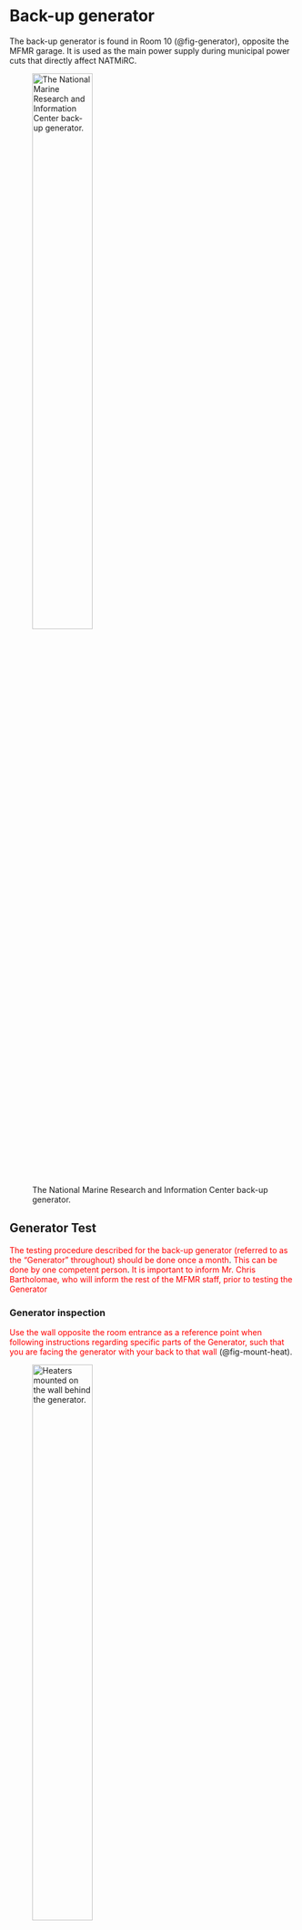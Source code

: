 # Back-up generator

The back-up generator is found in Room 10 (@fig-generator), opposite the MFMR garage. It is used as the main power supply during municipal power cuts that directly affect NATMiRC.

![The National Marine Research and Information Center back-up generator.](images/generator/generator2.jpg){#fig-generator width="50%" fig-pos="H"}

## Generator Test

[The testing procedure described for the back-up generator (referred to as the "Generator" throughout) should be done once a month]{style="color: red"}. [This can be done by one competent person]{style="color: red"}. [It is important to inform Mr. Chris Bartholomae, who will inform the rest of the MFMR staff, prior to testing the Generator]{style="color: red"}

### Generator inspection {#sec-gen-inspect}

[Use the wall opposite the room entrance as a reference point when following instructions regarding specific parts of the Generator, such that you are facing the generator with your back to that wall]{style="color: red"} (@fig-mount-heat).

![Heaters mounted on the wall behind the generator.](images/generator/mount_heat2.jpg){#fig-mount-heat width="50%" fig-pos="H"}

This is a quick inspection to ensure the Generator has enough essential materials for the test e.g., oil and water. Most of the inspection points can be found around the back of the Generator.

1.  Check the oil level (@fig-gen-dipstick).
    -   *This can be done by pulling out the dipstick near the bottom of the tank, along its' lateral axis*.
    -   *If oil levels are low, the generator can be filled with spare oil from the Diesel tank storage (Room 11)*.
2.  Look for any major oil leaks beneath the oil sump (@fig-gen-sump).
    -   *Next to the dipstick*.
3.  Check the radiator water level (@fig-radiator-cap).
    -   *Found on the top right of the generator*.
    -   *If the Radiator water level is low, refill it with fresh water*.
4.  Look for any water leaks around the Radiator.

::: {#fig-generator layout-ncol="3" fig-pos="H"}
![Oil dipstick](images/generator/gen_dipstick2.jpg){#fig-gen-dipstick}

![Radiator top cap](images/generator/radiator2.jpg){#fig-radiator-cap}

![Oil sump](images/generator/gen_sump2.jpg){#fig-gen-sump}

Different points of interest around the back of the generator, which have to be inspected during the testing procedure.
:::

5.  Make sure the heaters on the back wall are turned on ((@fig-mount-heat)).
    -   *This ensures moisture does not condense around any essential parts of the generator*.

### Generator test {#sec-gen-test}

6.  Turn off the Main power switch (@fig-main-switch).
    -   *Found in Room 10a (Main electrical control units and Distribution board) next to the Generator room* (@fig-main-power-room).
    -   *First switch on the left most distribution board*.

::: {#fig-mains-comp layout-ncol="2" fig-pos="H"}
![Main power distribution room](images/generator/main_proom2.jpg){#fig-main-power-room}

![Main power switch (left)](images/generator/main_switch2.jpg){#fig-main-switch}

The main power supply switch for NATMiRC found in room 10a.
:::

7.  The Generator will start automatically after approximately 1 minute.
    -   *The Jetty pump will switch off, triggering the "Raw water no flow" alarm*.
    -   *Filter pump 1 will switch off and back on again, triggering the "Filter pump 1 stop" alarm*.
    -   *Leave the Generator on for one hour*.

-   **Steps 8, 9, 14 and 15 will be completed using the Plant rooms' Main control switchboard** (@fig-mcs).

8.  Press the Reset button to turn the Jetty pump back on.
9.  Press the Alarm cancel button.
10. After one hour, turn the Main power switch back on (@fig-main-switch).
    -   *All alarms raised in step 5 will be triggered again*
11. Look for any new oil leaks beneath the oil sump.
12. Look for any new water leaks around the Radiator.
13. Inspect the Generators' digital display board or simply the display board (@fig-gen-display).
    -   *Found on the right of the Generator*.
    -   *Press any of the direction keys to start navigating the display board*.
    -   *Stop at "Engine instruments" to find run times, fuel levels, etc*.

![The generator's information display panel, mounted on it's right side.](images/generator/gen_display2.jpg){#fig-gen-display width="50%" fig-pos="H"}

14. Press the Reset button to turn the Jetty pump back on (@fig-mcs).
15. Press the Alarm cancel button.

## Refuel Diesel storage tank

The Diesel storage tank (referred to as the "Diesel tank" throughout) can be found in the Diesel storage room (Nr. 11), between the MFMR garage and the Generator room. It has a 2500$l$ fuel storage capacity and is normally refueled by one of MFMR's fuel suppliers e.g., Namcor or Crossroads Caltex service station. There is a fuel line that feeds from the Diesel tank, directly into the Generator's fuel tank.

## Refuel Generator

The generator has a 1000$l$ fuel tank at it's base, which only has to be refueled once the fuel level drops below 40%. This can be determined by scrolling to the Generator's "Engine instrumentation" section in the display board (Section???). Completing this procedure will require access to both the Generator room and the Diesel storage room.

### Tool preparation {#sec-gen-fuel-tool}

**The required tools can be found inside the workshop (room 162), in the generator room (Nr. 10a) or in the Diesel tank room (Nr. 11)**.

These include:

-   1 x Pipe wrench
-   3 x Old buckets
-   1 x Old cloth 1 x Short hose pipe (approximately 2m long) 1 x Used 10 m$l$ Air cylinder
    -   *Remove the breather from it's air delivery line*. 1 x Small screw driver (Nr. 2)

### Prime the refuel line

Before refueling the Generator, it's fuel inlet line, from the Diesel storage tank, has to be cleared of any blockages that may be caused by dry fuel residue. This is done to prevent weak fuel flow, essentially optimizing the time required to refuel the Generator tank.

[Atleast two technical Aquarium staff members (one in the Generator room and the other in the Diesel storage room) are required to carry out this procedure]{style="color: red"}

1.  Make sure the Diesel tank's outlet valve is closed.
    -   *Close it if it is open*.
2.  Place a bucket under the Diesel tank's, fuel outlet line, L-shaped connector found against the wall directly opposite the rooms entrance.
3.  Disconnect the L-shaped pipe connector.
    -   *Loosen the threaded pipe screw with your fingers*.
    -   *Some diesel might spill into the bucket*.
4.  Disconnect and remove the Generator's fuel inlet pipe from the fuel tank.
    -   *Done to monitor the pipe priming process from the opposite end*.
    -   *Use the small screw driver to loosen the pipe clamp*.
5.  Drop the disconnected end of the pipe into a bucket.
6.  Feed the Air cylinder's delivery line into the horizontal section of the Diesel tank's disconnected pipe.
    -   *Interested in blowing air towards the Generator tank's disconnected pipe end*.

-   **The staff members should communicate before executing Steps 7 and 9**.

7.  Open the cylinder's outlet valve.
    -   *Hold the delivery line in place*.
    -   *Diesel will shoot out at the other end of the pipe and into the bucket*.
8.  Leave the valve open until only air is discharged at the other end.
9.  Close the outlet valve.
10. Remove the cylinder's air delivery pipe from the horizontal section of the Diesel tank's disconnected pipe.
11. Reconnect the L-shaped pipe connector.

-   **Contact one of the MFMR fuel suppliers (Section???) to help discard the fuel that has accumulated in the buckets (Steps 12 and 14)**.

12. Pack the bucket where it was found.
13. Clamp the Generator's fuel inlet pipe to the fuel tank.
14. Pack the bucket where it was found.

### Refuel procedure

[One technical Aquarium staff member required to carry out this procedure]{style="color: red"}

15. Note the Generator's fuel level (Section???)
    -   *If the fuel level \> 40% there is no need to proceed with this procedure*.
16. Note the Diesel storage tanks fuel level (Section???).
    -   *If there is very little or no fuel left, this tank will have to be refueled before refueling the Generator (Section ???)*.
17. Loosen the Diesel tank's filler cap.
    -   *Found on the top of the Diesel tank (climb on one of the oil barrels to the right to access it)*.
    -   *Use the pipe wrench*.
    -   *Done to ensure a vacuum is not created when the fuel levels drop in the Diesel tank*.
    -   *Fuel will stop flowing from the tank if this is not done*.
18. Loosen both of the Generator tank's filler caps.
    -   *Found on top of the Generator's fuel tank, on it's front end*.
    -   *Use the pipe wrench*.
    -   *Done to prevent pressure from building up in the tank, due to increasing fuel and diesel fume amounts*.
19. Open both the Diesel tanks outlet valves.
    -   *Found at the tank's base, beneath the filler cap*.
20. A bucket and hose pipe should be readily available, incase the fuel overflows.
21. Leave the Generator tank to fill up for an hour.
22. After one hour, return and note the Generator tank's fuel level (Section???).
    -   *This is used to determine the refuel rate, which will help provide an estimate for the total refuel time until 90% of the Generator's capacity*.
23. Leave the tank to continue filling up.
24. Return after the estimated total refuel time (Step 22).
    -   *90% has been chosen as the refuel limit, leaving the extra 10% as a buffer against potential fuel spillage*.
25. Check the Generator's fuel level.
26. Close the Diesel tank's outlet valves once the fuel level has reached 90%.
    -   *Can be slightly lower than 90%*.
    -   *This will stop the flow of fuel to the Generator tank*.
27. Close the Diesel tank's filler cap.
28. Close the Generator tank's filler caps.
29. Note the Generator's fuel level (Section???).
30. The Generator's fuel level reading will fluctuate for a few days. Do not add more fuel.
31. Repack all tools in the correct storage rooms or compartments.

## Repairs

**If there is major damage to the Generator (see @sec-gen-inspect steps 2 and 4 and; @sec-gen-test steps 11 and 12), approach a reputable engine rebuilder for help e.g., Namib Diesel (contact Mr. Jaco de Witt)**.

[Read the report, *Back-up generator repair* in the *National Marine Aquarium* folder, for a detailed description of the repair work done on the Generators Radiator by Namib Diesel]{style="color: red"}.
